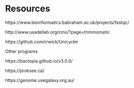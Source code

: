 # Resources


https://www.bioinformatics.babraham.ac.uk/projects/fastqc/

http://www.usadellab.org/cms/?page=trimmomatic

https://github.com/rrwick/Unicycler





Other programs 


https://bactopia.github.io/v3.0.0/

https://proksee.ca/

https://genome.usegalaxy.org.au/

